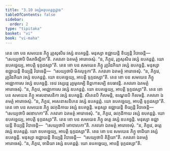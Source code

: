 ```yaml
---
title: "3.10 វស្សំអនុបគន្តព្ពដ្ឋាន"
tableOfContents: false
sidebar:
  order: 2
type: "tipitaka"
basket: "vi"
book: "vi-maha"
---
```



<DynamicBreadcrumb />

<Division number="204" book="vi-maha">

<Paragraph number="909" book="vi-maha">
តេន ខោ បន សមយេន ភិក្ខូ រុក្ខសុសិរេ វស្សំ ឧបគច្ឆន្តិ. មនុស្សា ឧជ្ឈាយន្តិ ខិយ្យន្តិ វិបាចេន្តិ—  “សេយ្យថាបិ បិសាចិល្លិកា”តិ. ភគវតោ ឯតមត្ថំ អារោចេសុំ. “ន, ភិក្ខវេ, រុក្ខសុសិរេ វស្សំ ឧបគន្តព្ពំ. យោ ឧបគច្ឆេយ្យ, អាបត្តិ ទុក្កដស្សា”តិ.
</Paragraph>

<Paragraph number="910" book="vi-maha">
តេន ខោ បន សមយេន ភិក្ខូ រុក្ខវិដភិយា វស្សំ ឧបគច្ឆន្តិ. មនុស្សា ឧជ្ឈាយន្តិ ខិយ្យន្តិ វិបាចេន្តិ—  “សេយ្យថាបិ មិគលុទ្ទកា”តិ. ភគវតោ ឯតមត្ថំ អារោចេសុំ. “ន, ភិក្ខវេ, រុក្ខវិដភិយា វស្សំ ឧបគន្តព្ពំ. យោ ឧបគច្ឆេយ្យ, អាបត្តិ ទុក្កដស្សា”តិ.
</Paragraph>

<Paragraph number="911" book="vi-maha">
តេន ខោ បន សមយេន ភិក្ខូ អជ្ឈោកាសេ វស្សំ ឧបគច្ឆន្តិ. ទេវេ វស្សន្តេ រុក្ខមូលម្បិ និព្ពកោសម្បិ ឧបធាវន្តិ. ភគវតោ ឯតមត្ថំ អារោចេសុំ. “ន, ភិក្ខវេ, អជ្ឈោកាសេ វស្សំ ឧបគន្តព្ពំ. យោ ឧបគច្ឆេយ្យ, អាបត្តិ ទុក្កដស្សា”តិ.
</Paragraph>

<Paragraph number="912" book="vi-maha">
តេន ខោ បន សមយេន ភិក្ខូ អសេនាសនិកា វស្សំ ឧបគច្ឆន្តិ. សីតេនបិ កិលមន្តិ, ឧណ្ហេនបិ កិលមន្តិ. ភគវតោ ឯតមត្ថំ អារោចេសុំ. “ន, ភិក្ខវេ, អសេនាសនិកេន វស្សំ ឧបគន្តព្ពំ. យោ ឧបគច្ឆេយ្យ, អាបត្តិ ទុក្កដស្សា”តិ.
</Paragraph>

<Paragraph number="913" book="vi-maha">
តេន ខោ បន សមយេន ភិក្ខូ ឆវកុដិកាយ វស្សំ ឧបគច្ឆន្តិ. មនុស្សា ឧជ្ឈាយន្តិ ខិយ្យន្តិ វិបាចេន្តិ—  “សេយ្យថាបិ ឆវឌាហកា”តិ. ភគវតោ ឯតមត្ថំ អារោចេសុំ. “ន, ភិក្ខវេ, ឆវកុដិកាយ វស្សំ ឧបគន្តព្ពំ. យោ ឧបគច្ឆេយ្យ, អាបត្តិ ទុក្កដស្សា”តិ.
</Paragraph>

<Paragraph number="914" book="vi-maha">
តេន ខោ បន សមយេន ភិក្ខូ ឆត្តេ វស្សំ ឧបគច្ឆន្តិ. មនុស្សា ឧជ្ឈាយន្តិ ខិយ្យន្តិ វិបាចេន្តិ—  “សេយ្យថាបិ គោបាលកា”តិ. ភគវតោ ឯតមត្ថំ អារោចេសុំ. “ន, ភិក្ខវេ, ឆត្តេ វស្សំ ឧបគន្តព្ពំ. យោ ឧបគច្ឆេយ្យ, អាបត្តិ ទុក្កដស្សា”តិ.
</Paragraph>

<Paragraph number="915" book="vi-maha">
តេន ខោ បន សមយេន ភិក្ខូ ចាដិយា វស្សំ ឧបគច្ឆន្តិ. មនុស្សា ឧជ្ឈាយន្តិ ខិយ្យន្តិ វិបាចេន្តិ—  “សេយ្យថាបិ តិត្ថិយា”តិ. ភគវតោ ឯតមត្ថំ អារោចេសុំ. “ន, ភិក្ខវេ, ចាដិយា វស្សំ ឧបគន្តព្ពំ. យោ ឧបគច្ឆេយ្យ, អាបត្តិ ទុក្កដស្សា”តិ.
</Paragraph>
</Division>